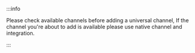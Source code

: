 :::info

Please check available channels before adding a universal channel, If the channel you're about to add is available please use native channel and integration.

:::
